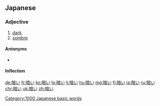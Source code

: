 ==Japanese==
{{ja-kanjitab|くら|yomi=kun}}

===Adjective===
{{ja-adj|infl=i|くらい}}

# [[dark]]
# [[sombre]]

====Antonyms====
* {{ja-r|明るい|あかるい}}

====Inflection====
{{ja-i|くら}}

[[Category:1000 Japanese basic words]]

[[de:暗い]]
[[fr:暗い]]
[[ko:暗い]]
[[lo:暗い]]
[[li:暗い]]
[[hu:暗い]]
[[mg:暗い]]
[[fj:暗い]]
[[ja:暗い]]
[[ru:暗い]]
[[chr:暗い]]
[[uk:暗い]]
[[zh:暗い]]